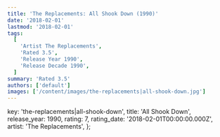 ```yaml
---
title: 'The Replacements: All Shook Down (1990)'
date: '2018-02-01'
lastmod: '2018-02-01'
tags:
  [
    'Artist The Replacements',
    'Rated 3.5',
    'Release Year 1990',
    'Release Decade 1990',
  ]
summary: 'Rated 3.5'
authors: ['default']
images: ['/content/images/the-replacements|all-shook-down.jpg']
---
```


  key: 'the-replacements|all-shook-down',
  title: 'All Shook Down',
  release_year: 1990,
  rating: 7,
  rating_date: '2018-02-01T00:00:00.000Z',
  artist: 'The Replacements',
};

<MusicRating data={data} />
